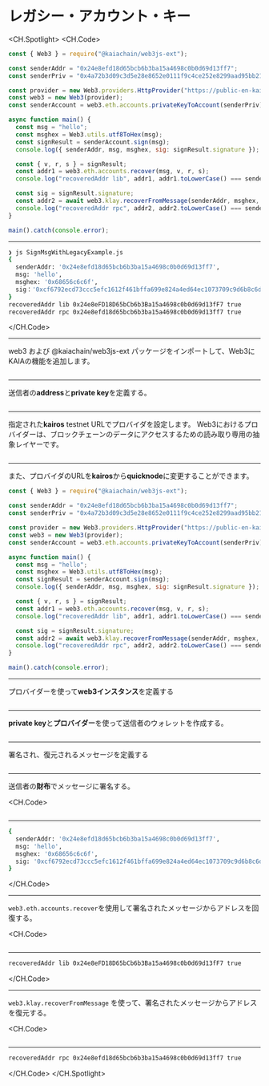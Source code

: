 # レガシー・アカウント・キー


<Editor
  module='/src/pages/web3js-ext/SignMessage/AccountKeyLegacy.tsx'
  route={RoutePath.Web3jsExt_SignMsg_Legacy}
/>

<CH.Spotlight>
<CH.Code>

```js SignMsgWithLegacyExample.js
const { Web3 } = require("@kaiachain/web3js-ext");

const senderAddr = "0x24e8efd18d65bcb6b3ba15a4698c0b0d69d13ff7";
const senderPriv = "0x4a72b3d09c3d5e28e8652e0111f9c4ce252e8299aad95bb219a38eb0a3f4da49";

const provider = new Web3.providers.HttpProvider("https://public-en-kairos.node.kaia.io");
const web3 = new Web3(provider);
const senderAccount = web3.eth.accounts.privateKeyToAccount(senderPriv);

async function main() {
  const msg = "hello";
  const msghex = Web3.utils.utf8ToHex(msg);
  const signResult = senderAccount.sign(msg);
  console.log({ senderAddr, msg, msghex, sig: signResult.signature });

  const { v, r, s } = signResult;
  const addr1 = web3.eth.accounts.recover(msg, v, r, s);
  console.log("recoveredAddr lib", addr1, addr1.toLowerCase() === senderAddr);

  const sig = signResult.signature;
  const addr2 = await web3.klay.recoverFromMessage(senderAddr, msghex, sig, "latest");
  console.log("recoveredAddr rpc", addr2, addr2.toLowerCase() === senderAddr);
}

main().catch(console.error);
```

---

```zsh output
❯ js SignMsgWithLegacyExample.js
{
  senderAddr: '0x24e8efd18d65bcb6b3ba15a4698c0b0d69d13ff7',
  msg: 'hello',
  msghex: '0x68656c6c6f',
  sig：'0xcf6792ecd73ccc5efc1612f461bffa699e824a4ed64ec1073709c9d6b8c6daf608060326371544811e2015398f7e48ad839e1f3c551e8cb7c3c82f10d226bd671b'
}
recoveredAddr lib 0x24e8eFD18D65bCb6b3Ba15a4698c0b0d69d13fF7 true
recoveredAddr rpc 0x24e8efd18d65bcb6b3ba15a4698c0b0d69d13ff7 true
```

</CH.Code>

---

web3 および @kaiachain/web3js-ext パッケージをインポートして、Web3にKAIAの機能を追加します。

```js SignMsgWithLegacyExample.js focus=1

```

---

送信者の**address**と**private key**を定義する。

```js SignMsgWithLegacyExample.js focus=3:4

```

---

指定された**kairos** testnet URLでプロバイダを設定します。 Web3におけるプロバイダーは、ブロックチェーンのデータにアクセスするための読み取り専用の抽象レイヤーです。

```js SignMsgWithLegacyExample.js focus=6

```

---

また、プロバイダのURLを**kairos**から**quicknode**に変更することができます。

```js SignMsgWithLegacyExample.js focus=6
const { Web3 } = require("@kaiachain/web3js-ext");

const senderAddr = "0x24e8efd18d65bcb6b3ba15a4698c0b0d69d13ff7";
const senderPriv = "0x4a72b3d09c3d5e28e8652e0111f9c4ce252e8299aad95bb219a38eb0a3f4da49";

const provider = new Web3.providers.HttpProvider("https://public-en-kairos.node.kaia.io");
const web3 = new Web3(provider);
const senderAccount = web3.eth.accounts.privateKeyToAccount(senderPriv);

async function main() {
  const msg = "hello";
  const msghex = Web3.utils.utf8ToHex(msg);
  const signResult = senderAccount.sign(msg);
  console.log({ senderAddr, msg, msghex, sig: signResult.signature });

  const { v, r, s } = signResult;
  const addr1 = web3.eth.accounts.recover(msg, v, r, s);
  console.log("recoveredAddr lib", addr1, addr1.toLowerCase() === senderAddr);

  const sig = signResult.signature;
  const addr2 = await web3.klay.recoverFromMessage(senderAddr, msghex, sig, "latest");
  console.log("recoveredAddr rpc", addr2, addr2.toLowerCase() === senderAddr);
}

main().catch(console.error);
```

---

プロバイダーを使って**web3インスタンス**を定義する

```js SignMsgWithLegacyExample.js focus=7

```

---

**private key**と**プロバイダー**を使って送信者のウォレットを作成する。

```js SignMsgWithLegacyExample.js focus=8

```

---

署名され、復元されるメッセージを定義する

```js SignMsgWithLegacyExample.js focus=11

```

---

送信者の**財布**でメッセージに署名する。

<CH.Code>
```js SignMsgWithLegacyExample.js focus=12:14

````
---

```zsh output
{
  senderAddr: '0x24e8efd18d65bcb6b3ba15a4698c0b0d69d13ff7',
  msg: 'hello',
  msghex: '0x68656c6c6f',
  sig: '0xcf6792ecd73ccc5efc1612f461bffa699e824a4ed64ec1073709c9d6b8c6daf608060326371544811e2015398f7e48ad839e1f3c551e8cb7c3c82f10d226bd671b'
}
````

</CH.Code>

---

`web3.eth.accounts.recover`を使用して署名されたメッセージからアドレスを回復する。

<CH.Code>
```js SignMsgWithLegacyExample.js focus=16:18

````

---
```zsh output
recoveredAddr lib 0x24e8eFD18D65bCb6b3Ba15a4698c0b0d69d13fF7 true
````

</CH.Code>

---

`web3.klay.recoverFromMessage` を使って、署名されたメッセージからアドレスを復元する。

<CH.Code>
```js SignMsgWithLegacyExample.js focus=20:22

````
---
```zsh output
recoveredAddr rpc 0x24e8efd18d65bcb6b3ba15a4698c0b0d69d13ff7 true
````

</CH.Code>
</CH.Spotlight>
